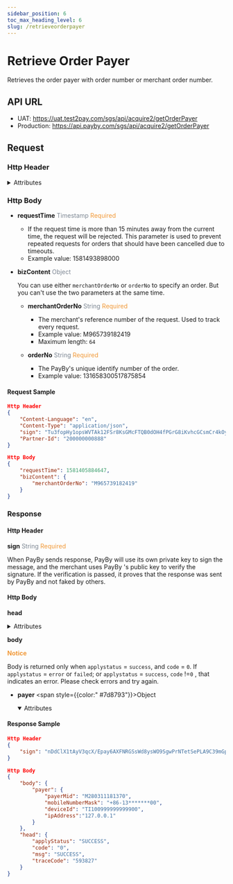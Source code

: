 ```yaml
---
sidebar_position: 6
toc_max_heading_level: 6
slug: /retrieveorderpayer
---
```




# Retrieve Order Payer

Retrieves the order payer with order number or merchant order number.

## API URL

- UAT: https://uat.test2pay.com/sgs/api/acquire2/getOrderPayer
- Production: https://api.payby.com/sgs/api/acquire2/getOrderPayer

## Request

### Http Header

<details>
  <summary>Attributes</summary>
  <RequestHeader/>
</details>

### Http Body

- **requestTime**   <font color = ' #7d8793'>Timestamp</font>   <font color = '#f19938'>Required</font>

  - If the request time is more than 15 minutes away from the current time, the request will be rejected. This parameter is used to prevent repeated requests for orders that should have been cancelled due to timeouts.
  - Example value: 1581493898000

- **bizContent**   <font color = ' #7d8793'>Object</font>

  You can use either `merchantOrderNo`  or `orderNo` to specify an order. But you can't use the two parameters at the same time.

  - **merchantOrderNo**   <font color = ' #7d8793'>String</font>    <font color = '#f19938'>Required</font>
    - The merchant's reference number of the request. Used to track every request.
    - Example value: M965739182419
    - Maximum length: `64`
  
  - **orderNo**   <font color = ' #7d8793'>String</font>    <font color = '#f19938'>Required</font>
    - The PayBy's unique identify number of the order.
    - Example value: 131658300517875854


#### Request Sample

```json
Http Header
{
    "Content-Language": "en",
    "Content-Type": "application/json",
    "sign": "Tu3fopHy1opsWVTAk12FSr8KsGMcFTQB0dOH4fPGrG8iKvhcGCsmCr4kOy3CBmv7zXpBNfMxoRW33YPz0Zm6503CDnqxlOZGaOCFSmwnsE01vDzZL489wPj5HEKJ7kk70/muDMiUwJubZoXVtmOGhpvvczJDYIhP/5kpwSkucdkjZwrlp7IGqoFHrgKgZXXieOsUlGJHb9xg+HchtCqCYaOvX+gIK/o88SdgogvGm8NW/N4dzBhnfbwPcC7ue3MO8mwCDkJ/5KavK8TEotSeTvFEyhAvzrd41ccg47SWXZ4UnhvwT06iIYZ67G4Xg24Bc97cQe1XFM9CPd+/8w7uDA==",
    "Partner-Id": "200000000888"
}

Http Body
{
    "requestTime": 1581405884647,
    "bizContent": {
        "merchantOrderNo": "M965739182419"
    }
}
```


### Response

#### Http Header

**sign**   <font color = ' #7d8793'>String</font>   <font color = '#f19938'>Required</font>

When PayBy sends response, PayBy will use its own private key to sign the message, and the merchant uses PayBy 's public key to verify the signature. If the verification is passed, it proves that the response was sent by PayBy and not faked by others.

#### Http Body

**head**

  <details>
    <summary>Attributes</summary>
    <ResponseHead />
  </details>

**body**

**<font color = '#f19938'>Notice </font>**

Body is returned only when `applystatus` = `success`, and `code` = `0`.
If `applystatus` = `error` or `failed`;  or `applystatus` = `success`, `code` !=`0` , that indicates an error. Please check errors and try again.

- **payer** <span style={{color:" #7d8793"}}>Object</span>

  <details open={true}>
  <summary>Attributes</summary>
  <AcquireOrderPayer />
  </details>

#### Response Sample

```json
Http Header
{
    "sign": "nDdClX1tAyV3qcX/Epay6AXFNRGSsWd8ysWO9SgwPrNTetSePLA9C39mGp6qRbjJeqXLEnYLwSkBu5eKdtyVX3tflGLiV2kvRjVfYpTCjXdVL2Pcnv2w+ghjHe2jL988iklk7q5AjAgdtXNphpHcTes9pk6W3bVCbvijH6at0fExUtZ91L1LrnPGELT1IJm/lFW3w4KLh0Gxs7FzDPI9RDfUemObNlRzV8kCtkWahwPgs/hBnS69GyYDKN7ihQX2UiLuP239wl6IA+VG/ZZKHPhLs8bbuOS+LKWORIp6jRt+JsAx7c/Ot1RNyOnHKxPRKJ8bVTohEp39yUz/HwG8oA=="
}

Http Body
{
    "body": {
        "payer": {
            "payerMid": "M280311181370",
            "mobileNumberMask": "+86-13*******00",
            "deviceId": "TI100999999999900",
            "ipAddress":"127.0.0.1"
        }
    },
    "head": {
        "applyStatus": "SUCCESS",
        "code": "0",
        "msg": "SUCCESS",
        "traceCode": "593827"
    }
}
```

